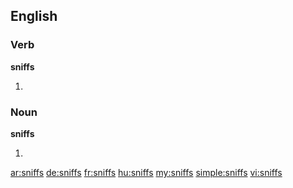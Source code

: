 ==English==

===Verb===
'''sniffs'''
# {{third-person singular of|sniff}}

===Noun===
'''sniffs'''
# {{plural of|sniff}}

[[ar:sniffs]]
[[de:sniffs]]
[[fr:sniffs]]
[[hu:sniffs]]
[[my:sniffs]]
[[simple:sniffs]]
[[vi:sniffs]]